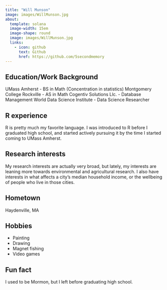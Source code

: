 ```yaml
---
title: "Will Munson"
image: images/WillMunson.jpg
about:
  template: solana
  image-width: 15em
  image-shape: round
  image: images/WillMunson.jpg
  links:
    - icon: github
      text: Github
      href: https://github.com/5secondmemory
---
```


## Education/Work Background
UMass Amherst - BS in Math (Concentration in statistics)
Montgomery College Rockville - AS in Math
Cogentiv Solutions Llc. - Database Management
World Data Science Institute - Data Science Researcher

## R experience
R is pretty much my favorite language. I was introduced to R before I graduated high school, and started actively pursuing it by the time I started coming to UMass Amherst.

## Research interests
My research interests are actually very broad, but lately, my interests are leaning more towards environmental and agricultural research. I also have interests in what affects a city's median household income, or the wellbeing of people who live in those cities.

## Hometown
Haydenville, MA

## Hobbies
- Painting
- Drawing
- Magnet fishing
- Video games

## Fun fact
I used to be Mormon, but I left before graduating high school. 
